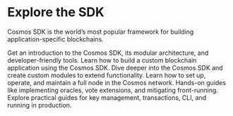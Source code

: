 <div style={{
  backgroundColor: "#3B82F6", 
  padding: "5rem 2rem", 
  borderRadius: "0.5rem",
  marginBottom: "3rem",
  display: "flex",
  flexDirection: "column",
  alignItems: "center",
  justifyContent: "center",
  textAlign: "center"
}}>
  <h1 style={{
    fontSize:"2.75rem", 
    fontWeight:800, 
    color:"white", 
    marginBottom:"1rem"
  }}>
    Explore the SDK
  </h1>
  <p style={{
    color:"white", 
    fontSize:"1.25rem", 
    opacity:0.95, 
    maxWidth:"720px", 
    margin:"0 auto"
  }}>
    Cosmos SDK is the world’s most popular framework for building application-specific blockchains.
  </p>
</div>

<CardGroup cols="3">
  <Card title="Learn Basics" icon="book-open" href="/docs/sdk/v0.53/learn">
    Get an introduction to the Cosmos SDK, its modular architecture, and developer-friendly tools.
  </Card>

  <Card title="Build a Chain" icon="hammer" href="/v0.53/build/building-apps/app-go">
    Learn how to build a custom blockchain application using the Cosmos SDK.
  </Card>

  <Card title="Build a Module" icon="boxes" href="/v0.53/build/building-modules/module-manager">
    Dive deeper into the Cosmos SDK and create custom modules to extend functionality.
  </Card>

  <Card title="Node Operation" icon="server" href="/v0.53/user/run-node/run-node">
    Learn how to set up, operate, and maintain a full node in the Cosmos network.
  </Card>

  <Card title="Advanced Tutorials" icon="graduation-cap" href="/v0.53/tutorials">
    Hands-on guides like implementing oracles, vote extensions, and mitigating front-running.
  </Card>

  <Card title="User Guides" icon="user" href="/v0.53/user">
    Explore practical guides for key management, transactions, CLI, and running in production.
  </Card>
</CardGroup>

